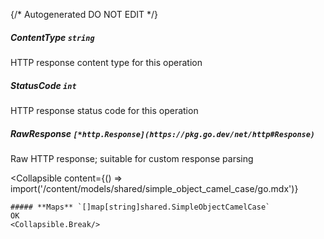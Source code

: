 {/* Autogenerated DO NOT EDIT  */}

##### **ContentType** `string`
HTTP response content type for this operation

##### **StatusCode** `int`
HTTP response status code for this operation

##### **RawResponse** `[*http.Response](https://pkg.go.dev/net/http#Response)`
Raw HTTP response; suitable for custom response parsing

<Collapsible
    content={() => import('/content/models/shared/simple_object_camel_case/go.mdx')}
>
    ##### **Maps** `[]map[string]shared.SimpleObjectCamelCase`
    OK
    <Collapsible.Break/>
</Collapsible>

